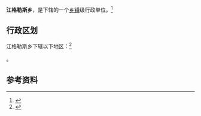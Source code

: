 {{中国乡级行政区|65/31/26/205/000}}

'''江格勒斯乡'''，是{{PRC admin/fullname|65/31/26/205/000|3}}下辖的一个[[乡镇|乡镇]]级行政单位。<ref>{{PRC admin/ref sgc|{{PRC admin/parent|65/31/26/205/000}}}}</ref>

== 行政区划 ==

江格勒斯乡下辖以下地区：<ref>{{PRC admin/ref sgc|65/31/26/205/000}}</ref>

{{PRC admin/children|65/31/26/205/000}}。

== 参考资料 ==

{{reflist}}

{{行政区划小作品}}
{{PRC admin/navcat|65/31/26/205/000}}
